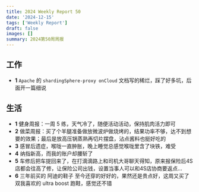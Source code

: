 ```yaml
---
title: 2024 Weekly Report 50
date: '2024-12-15'
tags: ['Weekly Report']
draft: false
images: []
summary: 2024第50周周报
---
```


<TOCInline toc={props.toc}/>

## 工作

- **1** `Apache` 的 `shardingSphere-proxy onCloud` 文档写的稀烂，踩了好多坑，后面开一篇细说


## 生活

- **1** 健身周报：一周 5 练，天气冷了，随便活动活动，保持肌肉活力即可
- **2** 做菜周报：买了个羊腿准备做放微波炉做烧烤的，结果功率不够，达不到想要的效果；最后是放高压锅蒸熟再切片摆盘，沾点酱料也挺好吃的
- **3** 感冒后遗症，喉咙一直肿胀，晚上睡觉总感觉喉咙里含了块铁，难受
- **4** 纳指新高，而我的账户却腰斩了
- **5** 车修后把车提回来了，在打滴滴路上和司机大哥聊天得知，原来报保险后4S店都会往高了修，让保险公司出钱，设置当事人可以和4S店协商要返点...
- **6** 三年前买的 阿迪的鞋子 至今还穿的好好的，果然还是贵点好，这周又买了双我喜欢的 ultra boost 跑鞋，感觉还不错


















